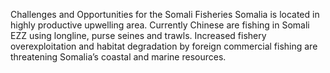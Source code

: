 Challenges and Opportunities for the Somali Fisheries
Somalia is located in highly productive upwelling area. Currently Chinese are fishing in Somali EZZ using longline, purse seines and trawls. Increased fishery overexploitation and habitat degradation by foreign commercial fishing are threatening Somalia's coastal and marine resources.
